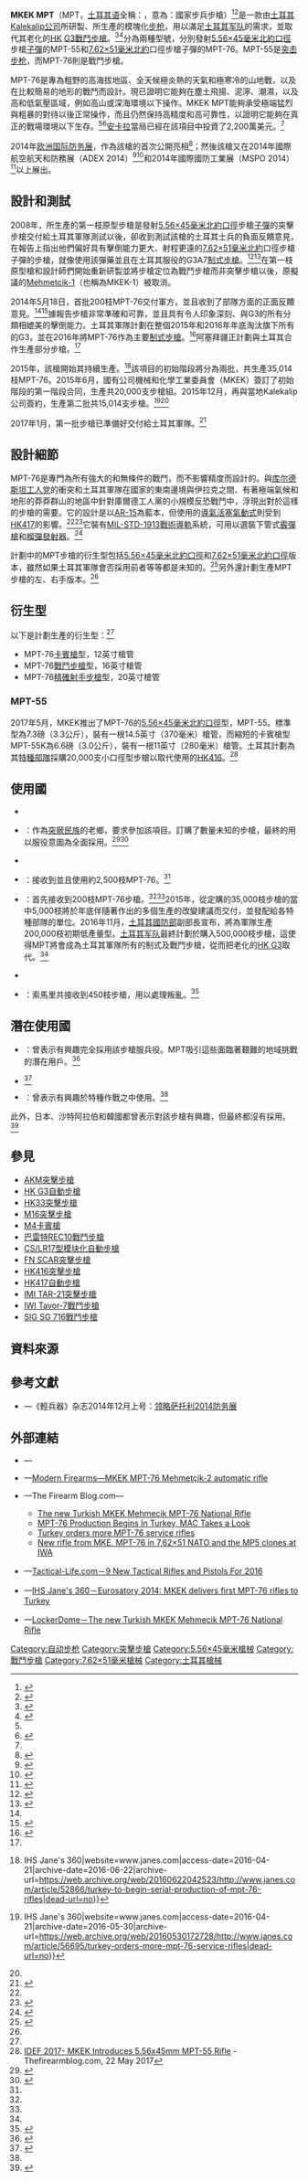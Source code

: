 {{noteTA
|G1=軍事
|G2=長度單位
|G3=Firearms
|G4=Country
}}
{{Infobox Weapon
|name= MKEK MPT-76
|image= File:MPT-76 Assault Rifle.jpg
|image_size= 300px
|caption= 2016年[[亞洲防務與安全展|亞洲防務與安全展]]（Asian Defence and Security）上展出、裝上{{Link-en|握把筴艙|Grip Pod}}系統（{{Lang|en|Grip Pod System}}，為[[輔助握把|垂直前握把]]底部兼作[[兩腳架|兩腳架]]）的MKEK MPT-76
|origin= {{flagcountry|Turkey}}
|type= <div class="NavFrame collapsed" style="color: black; background-color: #FFFFFF; margin: 0 auto; padding: 0 10px; text-align: left;"><div class="NavHead" style="background-color: #FFFFFF; margin: 0 auto; padding: 0 10px; font-weight:normal;"></div><div class="NavContent" style="background-color: #FFFFFF; margin: 0 auto; padding: 0 10px;">
* MPT-55：[[突击步枪|突击步枪]]
* MPT-76：[[戰鬥步槍|戰鬥步槍]]
</div>
</div>
<!-- Type selection -->
|is_ranged= yes
|is_bladed= 
|is_explosive= 
|is_artillery= 
|is_vehicle= 
|is_missile= 
|is_UK= 
<!-- Service history -->
|service= 2014年—<ref name=trthaber>{{cite web|title=Milli Piyade Tüfeği’nin ilk sevkiyatı yapıldı|url=http://www.trthaber.com/haber/gundem/milli-piyade-tufeginin-ilk-sevkiyati-yapildi-126913.html|work=TRT Haber|accessdate=17 May 2014|archive-date=2014-05-16|archive-url=https://web.archive.org/web/20140516152053/http://www.trthaber.com/haber/gundem/milli-piyade-tufeginin-ilk-sevkiyati-yapildi-126913.html|dead-url=no}}</ref>
|used_by= 參見[[#使用國|使用國]]
|wars= [[土耳其-庫爾德衝突|土耳其-庫爾德衝突]]<br/>[[索馬里內戰|索馬里內戰]]<br/>[[敘利亞內戰|2011年敘利亞內戰]]<br/>[[第二次利比亞內戰|第二次利比亞內戰]]
<!-- Production history -->
|designer= [[Kalekalip公司|Kalekalip公司]]
|design_date= 2009—2014年
|manufacturer= {{Link-en|機械與化學工業有限公司|Mechanical and Chemical Industry Corporation}}
|unit_cost= 
|production_date= 2014年—<ref name=trthaber/>
|number= 
|variants= 參見[[#衍生型|衍生型]]
<!-- General specifications -->
|spec_label= 
|weight= <div class="NavFrame collapsed" style="color: black; background-color: #FFFFFF; margin: 0 auto; padding: 0 10px; text-align: left;"><div class="NavHead" style="background-color: #FFFFFF; margin: 0 auto; padding: 0 10px; font-weight:normal;">空槍：</div><div class="NavContent" style="background-color: #FFFFFF; margin: 0 auto; padding: 0 10px;">
* MPT-55：3.2[[千克|千克]]（7.05[[磅|磅]]）<ref name=imageshack>{{cite web|url=http://img685.imageshack.us/img685/9903/frqqg.jpg|title=MPT series rifles|work=Imageshack|accessdate=30 May 2014|archive-date=2014-04-07|archive-url=https://web.archive.org/web/20140407091556/http://img685.imageshack.us/img685/9903/frqqg.jpg|dead-url=no}}</ref>
* MPT-76：4.1千克（9.04磅）<ref name=militaryphotos>{{cite web|title=Milli Piyade Tüfeği|url=http://www.militaryphotos.net/forums/attachment.php?attachmentid=163998&d=1320517966|publisher=Militaryphotos|accessdate=17 May 2014|deadurl=yes|archiveurl=https://web.archive.org/web/20140407081519/http://www.militaryphotos.net/forums/attachment.php?attachmentid=163998&d=1320517966|archivedate=2014年4月7日}}</ref>
</div>
</div>
|length= MPT-76：920[[毫米|毫米]]（36.22[[英寸|英寸]]）<ref name=hurriyet>{{cite web|title=Milli Piyade tüfeği üretimine başlandı|url=http://www.hurriyet.com.tr/ekonomi/18168251.asp|work=Hürriyet|accessdate=17 May 2014|archive-date=2015-02-07|archive-url=https://web.archive.org/web/20150207010954/http://www.hurriyet.com.tr/ekonomi/18168251.asp|dead-url=no}}</ref>
|part_length= MPT-76：410毫米（16.14英吋）<ref name=militaryphotos/>
|width= 
|height= 
|diameter= 
|crew= 
<!-- Ranged weapon specifications -->
|cartridge= -{}-
* MPT-55：[[5.56×45mm_NATO|5.56×45毫米北約口徑]]<ref name=imageshack/>
* MPT-76：[[7.62×51mm_NATO|7.62×51毫米北約口徑]]<ref name=hurriyet/><ref name=militaryphotos/>
|caliber= <div class="NavFrame collapsed" style="color: black; background-color: #FFFFFF; margin: 0 auto; padding: 0 10px; text-align: left;"><div class="NavHead" style="background-color: #FFFFFF; margin: 0 auto; padding: 0 10px; font-weight:normal;"></div><div class="NavContent" style="background-color: #FFFFFF; margin: 0 auto; padding: 0 10px;">
* 5.56×45毫米北約口徑：5.56毫米（.223英吋）
* 7.62×51毫米北約口徑：7.62毫米（.308英吋）
</div>
</div>
|barrels= 1根，[[膛線|線膛]]，[[槍口|槍口]]裝有[[消焰器|消焰器]]
|action= <div class="NavFrame collapsed" style="color: black; background-color: #FFFFFF; margin: 0 auto; padding: 0 10px; text-align: left;"><div class="NavHead" style="background-color: #FFFFFF; margin: 0 auto; padding: 0 10px; font-weight:normal;"><ref name=militaryphotos/></div><div class="NavContent" style="background-color: #FFFFFF; margin: 0 auto; padding: 0 10px;">
* [[氣動式_(槍械)|導氣活塞氣動式]]
* [[轉拴式槍栓|轉拴式槍栓]]
</div>
</div>
|mode= {{Link-en|半自動槍械|Semi-automatic firearm|半自動}}、[[自動火器|全自動]]，可[[擊發調變槍械|擊發調變]]
|rate= MPT-76：700發／分鐘<ref name=hurriyet/>
|velocity= MPT-76：800[[米每秒|米／秒]]（2,624.67[[英尺每秒|英尺／秒]]）<ref name=hurriyet/>
|range= MPT-76：600[[米_(单位)|公尺]]（656.17[[码|码]]，6135[[英尺|英尺]]）<ref name=hurriyet/><ref name=militaryphotos/>
|max_range= 
|feed= MPT-76：20發可拆卸式半[[透明|透明]][[彈匣|彈匣]]<ref name=hurriyet/>
|sights= <div class="NavFrame collapsed" style="color: black; background-color: #FFFFFF; margin: 0 auto; padding: 0 10px; text-align: left;"><div class="NavHead" style="background-color: #FFFFFF; margin: 0 auto; padding: 0 10px; font-weight:normal;"></div><div class="NavContent" style="background-color: #FFFFFF; margin: 0 auto; padding: 0 10px;">
* [[機械瞄具|機械瞄具]]：覘孔式[[照門|照門]]及柱狀[[照準器|準星]]（照門可上翻式調節）
* [[機匣|機匣]]頂部的[[皮卡汀尼導軌|MIL-STD-1913戰術導軌]]上安裝日間／夜間[[瞄準镜|光學瞄準鏡]]、[[紅點鏡|紅點鏡／反射式瞄準鏡]]、[[全像武器照準器|全息瞄準鏡]]、[[夜視鏡|夜視鏡]]和／或[[熱成像儀|熱成像儀]]（可拆卸）
</div>
</div>
<!-- 火炮規格 -->
|breech= 
|recoil= 
|carriage= 
|elevation= 
|traverse= 
<!-- 刃器規格 --> 
|blade_type= 
|hilt_type= 
|sheath_type= 
|head_type= 
|haft_type= 
<!-- 爆炸物內填炸藥規格 --> 
|filling= 
|filling_weight= 
|detonation= 
|yield= 
<!-- 車輛/飛彈規格 -->
|armour= 
|primary_armament= 
|secondary_arament= 
|engine= 
|engine_power= 
|transmission= 
|payload_capacity= 
|fuel_capacity= 
|pw_ratio= 
|suspension= 
|clearance= 
|vehicle_range= 
|speed= 
|guidance= 
|steering= 
<!-- Missiles only -->
|wingspan= 
|propellant= 
|ceiling= 
|altitude= 
|depth= 
|boost= 
|accuracy= 
|launch_platform= 
|transport= 
}}

'''MKEK MPT'''（MPT，[[土耳其语|土耳其语]]全稱：{{Lang|tr|'''M'''illi '''P'''iyade '''T'''üfeği}}，意為：國家步兵步槍）<ref>{{cite web |archiveurl=https://web.archive.org/web/20150225114642/http://www.navdex.ae/page.cfm/action%3Dlibrary/libID%3D13/libEntryID%3D737 |url=http://www.navdex.ae/page.cfm/action=library/libID=13/libEntryID=737 |title=7.62 mm MPT-76 National Infantry Rifle |accessdate=2015-02-25 |archivedate=2015-02-25 |publisher=NAVDEX |deadurl=yes }}</ref><ref name="WG">{{Cite web |url=http://world.guns.ru/assault/turk/mpt-76-e.html |title=存档副本 |accessdate=2014-09-20 |archive-date=2014-07-20 |archive-url=https://web.archive.org/web/20140720052528/http://world.guns.ru/assault/turk/mpt-76-e.html |dead-url=no }}</ref>是一款由[[土耳其|土耳其]][[Kalekalip公司|Kalekalip公司]]所研製、{{Link-en|機械與化學工業有限公司|Mechanical and Chemical Industry Corporation}}所生產的模塊化[[步枪|步枪]]，用以滿足[[土耳其军队|土耳其军队]]的需求，並取代其老化的[[黑克勒&科赫|HK]] [[HK_G3自動步槍|G3]][[戰鬥步槍|戰鬥步槍]]。<ref name="AM">{{Cite web |url=http://www.al-monitor.com/pulse/originals/2015/01/turkey-defense-spending-arms-procurement.html |title=存档副本 |access-date=2015-08-03 |archive-url=https://web.archive.org/web/20150719080521/http://www.al-monitor.com/pulse/originals/2015/01/turkey-defense-spending-arms-procurement.html |archive-date=2015-07-19 |dead-url=yes }}</ref><ref>{{Cite web |url=http://www.thefirearmblog.com/blog/2008/11/07/the-turkish-hk416-mehmetcik-1/ |title=存档副本 |accessdate=2015-08-03 |archive-date=2013-10-23 |archive-url=https://web.archive.org/web/20131023053140/http://www.thefirearmblog.com/blog/2008/11/07/the-turkish-hk416-mehmetcik-1/ |dead-url=no }}</ref>分為兩種型號，分別發射[[5.56×45mm_NATO|5.56×45毫米]][[北大西洋公约组织|北約]][[口徑|口徑]]步槍[[子彈|子彈]]的MPT-55和[[7.62×51mm_NATO|7.62×51毫米]][[北大西洋公约组织|北約]]口徑步槍子彈的MPT-76。MPT-55是[[突击步枪|突击步枪]]，而MPT-76則是戰鬥步槍。

MPT-76是專為粗野的高海拔地區、全天候極炎熱的天氣和極寒冷的山地戰，以及在比較簡易的地形的戰鬥而設計。現已證明它能夠在塵土飛揚、泥濘、潮濕，以及高和低氣壓區域，例如高山或深海環境以下操作。MKEK MPT能夠承受極端猛烈與粗暴的對待以後正常操作，而且仍然保持高精度和高可靠性，以證明它能夠在真正的戰場環境以下生存。<ref name=hurriyet/><ref name=trtturk>{{cite web|title=Milli Piyade Tüfeği'nin ilk prototipleri hazır|url=http://www.trtturk.com/haber/milli-piyade-tufeginin-ilk-prototipleri-hazir.html|work=TRT Türk|accessdate=17 May 2014|deadurl=yes|archiveurl=https://web.archive.org/web/20140518033515/http://www.trtturk.com/haber/milli-piyade-tufeginin-ilk-prototipleri-hazir.html|archivedate=2014年5月18日}}</ref>[[安卡拉|安卡拉]]當局已經在該項目中投資了2,200萬美元。<ref name="AM"/>

2014年[[欧洲国际防务展|欧洲国际防务展]]，作為該槍的首次公開亮相<ref name="Janes">{{cite web|title=Eurosatory 2014: MKEK delivers first MPT-76 rifles to Turkey|archiveurl=https://web.archive.org/web/20150211152450/http://www.janes.com/article/39542/eurosatory-2014-mkek-delivers-first-mpt-76-rifles-to-turkey|archivedate=2015-02-11|accessdate=2015-02-25|date=2014-06-18|publisher=Jane's 360|url=http://www.janes.com/article/39542/eurosatory-2014-mkek-delivers-first-mpt-76-rifles-to-turkey|author=Nicholas de Larrinaga|dead-url=no}}</ref>；然後該槍又在2014年國際航空航天和防務展（ADEX 2014）<ref name="AZ">{{Cite web |url=http://www.news.az/articles/society/91266 |title=存档副本 |access-date=2015-08-27 |archive-url=https://web.archive.org/web/20150225151918/http://www.news.az/articles/society/91266 |archive-date=2015-02-25 |dead-url=yes }}</ref><ref>{{Cite web |url=http://www.azeridefence.com/news.php?id=8655 |title=存档副本 |accessdate=2015-08-27 |archive-date=2015-02-25 |archive-url=https://web.archive.org/web/20150225150541/http://www.azeridefence.com/news.php?id=8655 |dead-url=no }}</ref>和2014年國際國防工業展（MSPO 2014）<ref>{{Cite web |url=http://www.armyrecognition.com/mspo_2014_official_show_daily_news_coverage_report/turkish_company_mkek_displays_its_new_national_infantry_rifle_mpt-76.html |title=存档副本 |accessdate=2015-08-27 |archive-date=2014-10-06 |archive-url=https://web.archive.org/web/20141006133534/http://www.armyrecognition.com/mspo_2014_official_show_daily_news_coverage_report/turkish_company_mkek_displays_its_new_national_infantry_rifle_mpt-76.html |dead-url=no }}</ref>以上展出。

== 設計和測試 ==
2008年，{{Link-en|機械與化學工業有限公司|Mechanical and Chemical Industry Corporation}}所生產的第一枝原型步槍是發射[[5.56×45mm_NATO|5.56×45毫米]][[北大西洋公约组织|北約]][[口徑|口徑]]步槍[[子彈|子彈]]的突擊步槍交付給土耳其軍隊測試以後，卻收到測試該槍的土耳其士兵的負面反饋意見，在報告上指出他們偏好具有擊倒能力更大、射程更遠的[[7.62×51mm_NATO|7.62×51毫米]][[北大西洋公约组织|北約]]口徑步槍子彈的步槍，就像使用該彈藥並且在土耳其服役的G3A7[[各國軍隊制式步槍列表|制式步槍]]。<ref>{{cite web |url=http://www.thegunzone.com/556dw-18.html |title=存档副本 |accessdate=2009-09-11 |deadurl=yes |archiveurl=https://web.archive.org/web/20100104174625/http://thegunzone.com/556dw-18.html |archivedate=2010-01-04 }}</ref><ref>{{Cite web |url=http://www.worldpoliticsreview.com/articles/10385/turkeys-procurement-diplomacy-bears-fruit |title=存档副本 |accessdate=2015-11-24 |archive-date=2015-02-25 |archive-url=https://web.archive.org/web/20150225150138/http://www.worldpoliticsreview.com/articles/10385/turkeys-procurement-diplomacy-bears-fruit |dead-url=no }}</ref>在第一枝原型槍和設計師們開始重新研製並將步槍定位為戰鬥步槍而非突擊步槍以後，原擬議的[[HK416突擊步槍|Mehmetcik-1]]（也稱為MKEK-1）被取消。

2014年5月18日，首批200枝MPT-76交付軍方，並且收到了部隊方面的正面反饋意見。<ref name="Janes"/><ref name="T">{{Cite web |url=http://www.teknolojioku.com/haber/tsk-ilk-parti-mpt-76-milli-piyade-tufegine-kavustu-18795.html |title=TSK, ilk parti MPT-76 milli piyade tüfeğine kavuştu |accessdate=2015-11-24 |archive-date=2015-02-06 |archive-url=https://web.archive.org/web/20150206041058/http://www.teknolojioku.com/haber/tsk-ilk-parti-mpt-76-milli-piyade-tufegine-kavustu-18795.html |dead-url=no }}</ref>據報告步槍非常準確和可靠，並且具有令人印象深刻、與G3的所有分類相媲美的擊倒能力。土耳其軍隊計劃在整個2015年和2016年年底淘汰旗下所有的G3，並在2016年將MPT-76作為主要[[各國軍隊制式步槍列表|制式步槍]]。<ref name=thefirearmblog>{{cite web|title=The new Turkish MKEK Mehmecik MPT-76 National Rifle|url=http://www.thefirearmblog.com/blog/2014/05/12/turkish-mkek-mehmecik-mpt-76-national-rifle/|work=The Firearm Blog|accessdate=17 May 2014|archive-date=2018-07-12|archive-url=https://web.archive.org/web/20180712055901/https://www.thefirearmblog.com/blog/2014/05/12/turkish-mkek-mehmecik-mpt-76-national-rifle/|dead-url=no}}</ref>阿塞拜疆正計劃與土耳其合作生產部分步槍。<ref name="AZ"/>

2015年，該槍開始其持續生產。<ref>{{Cite web|url=http://www.janes.com/article/52866/turkey-to-begin-serial-production-of-mpt-76-rifles|title=Turkey to begin serial production of MPT-76 rifles {{!}} IHS Jane's 360|website=www.janes.com|access-date=2016-04-21|archive-date=2016-06-22|archive-url=https://web.archive.org/web/20160622042523/http://www.janes.com/article/52866/turkey-to-begin-serial-production-of-mpt-76-rifles|dead-url=no}}</ref>該項目的初始階段將分為兩批，共生產35,014枝MPT-76。2015年6月，國有公司機械和化學工業委員會（MKEK）簽訂了初始階段的第一階段合同，生產共20,000支步槍組。2015年12月，再與當地Kalekalip公司簽約，生產第二批共15,014支步槍。<ref name=":0">{{Cite web|url=http://www.janes.com/article/56695/turkey-orders-more-mpt-76-service-rifles|title=Turkey orders more MPT-76 service rifles {{!}} IHS Jane's 360|website=www.janes.com|access-date=2016-04-21|archive-date=2016-05-30|archive-url=https://web.archive.org/web/20160530172728/http://www.janes.com/article/56695/turkey-orders-more-mpt-76-service-rifles|dead-url=no}}</ref><ref name=":0" />

2017年1月，第一批步槍已準備好交付給土耳其軍隊。<ref name="thefirearmblog2">{{cite web|title=First MPT-76 rifles delivered to the Turkish Military|url=http://www.thefirearmblog.com/blog/2017/01/18/turkish-military-receive-locally-made-mpt-76-rifles/|work=The Firearm Blog|accessdate=28 February 2017|archive-date=2017-03-01|archive-url=https://web.archive.org/web/20170301011856/http://www.thefirearmblog.com/blog/2017/01/18/turkish-military-receive-locally-made-mpt-76-rifles/|dead-url=no}}</ref>

== 設計細節 ==
MPT-76是專門為所有強大的和無條件的戰鬥，而不影響精度而設計的。與[[库尔德斯坦工人党|库尔德斯坦工人党]]的衝突和土耳其軍隊在國家的東南邊境與伊拉克之間、有著極端氣候和地形的莽莽群山的地區中針對庫爾德工人黨的小規模反恐戰鬥中，浮現出對於這樣的步槍的需要。它的設計是以[[AR-15半自動步槍|AR-15]]為藍本，但使用的[[氣動式_(槍械)|導氣活塞氣動式]]則受到[[HK417自動步槍|HK417]]的影響。<ref name="Janes"/><ref>{{Cite web |url=http://21stcenturyasianarmsrace.com/2013/09/20/the-assault-rifles-of-the-near-future/ |title=存档副本 |accessdate=2015-11-24 |archive-date=2015-02-25 |archive-url=https://web.archive.org/web/20150225150008/http://21stcenturyasianarmsrace.com/2013/09/20/the-assault-rifles-of-the-near-future/ |dead-url=no }}</ref>它裝有[[皮卡汀尼導軌|MIL-STD-1913戰術導軌]]系統，可用以選裝下管式[[霰彈槍|霰彈槍]]和[[榴彈發射器|榴彈發射器]]。<ref>{{Cite web |url=http://www.armyrecognition.com/eurosatory_2014_show_daily_news_coverage_report/mke_displays_its_new_mpt-76_rifle.html |title=存档副本 |accessdate=2015-11-24 |archive-date=2015-09-23 |archive-url=https://web.archive.org/web/20150923190949/http://www.armyrecognition.com/eurosatory_2014_show_daily_news_coverage_report/mke_displays_its_new_mpt-76_rifle.html |dead-url=no }}</ref>

計劃中的MPT步槍的衍生型包括[[5.56×45mm_NATO|5.56×45毫米北約口徑]]和[[7.62×51mm_NATO|7.62×51毫米北約口徑]]版本，雖然如果土耳其軍隊會否採用前者等等都是未知的。<ref name="MF">{{Cite web |url=http://www.militaryfactory.com/smallarms/detail.asp?smallarms_id=943 |title=存档副本 |accessdate=2015-11-24 |archive-date=2015-02-19 |archive-url=https://web.archive.org/web/20150219142932/http://www.militaryfactory.com/smallarms/detail.asp?smallarms_id=943 |dead-url=no }}</ref>另外還計劃生產MPT步槍的左、右手版本。<ref name="MF"/>

== 衍生型 ==
以下是計劃生產的衍生型：<ref name="MF"/>
* MPT-76[[卡賓槍|卡賓槍]]型，12英寸槍管
* MPT-76[[戰鬥步槍|戰鬥步槍]]型，16英寸槍管
* MPT-76[[精確射手步槍|精確射手步槍]]型，20英寸槍管

=== MPT-55 ===
2017年5月，MKEK推出了MPT-76的[[5.56×45mm_NATO|5.56×45毫米]][[北大西洋公约组织|北約]][[口徑|口徑]]型，MPT-55。標準型為7.3磅（3.3公斤），裝有一根14.5英寸（370毫米）槍管，而縮短的卡賓槍型MPT-55K為6.6磅（3.0公斤），裝有一根11英寸（280毫米）槍管。土耳其計劃為其[[特種部隊|特種部隊]]採購20,000支小口徑型步槍以取代使用的[[HK416突擊步槍|HK416]]。<ref>[http://www.thefirearmblog.com/blog/2017/05/22/idef-2017-mkek-introduces-5-56x45mm-mpt-55-rifle/ IDEF 2017- MKEK Introduces 5.56x45mm MPT-55 Rifle] {{Wayback|url=http://www.thefirearmblog.com/blog/2017/05/22/idef-2017-mkek-introduces-5-56x45mm-mpt-55-rifle/ |date=20170524174107 }} - Thefirearmblog.com, 22 May 2017</ref>

== 使用國 ==
* {{flagcountry|Albania}}
* {{flagcountry|Azerbaijan}}：作為[[突厥人|突厥民族]]的老鄉，要求參加該項目。訂購了數量未知的步槍，最終的用以服役意圖為全面採用。<ref>{{Cite web |url=http://news.az/articles/region/94852 |title=存档副本 |access-date=2017-12-25 |archive-url=https://web.archive.org/web/20150702161848/http://www.news.az/articles/region/94852 |archive-date=2015-07-02 |dead-url=yes }}</ref><ref name="haberler.com">{{Cite web |url=http://www.haberler.com/milli-piyade-tufegi-mpt-76-yi-abd-de-istiyor-sili-8277812-haberi/ |title=存档副本 |accessdate=2016-06-09 |archive-date=2016-06-15 |archive-url=https://web.archive.org/web/20160615005630/http://www.haberler.com/milli-piyade-tufegi-mpt-76-yi-abd-de-istiyor-sili-8277812-haberi |dead-url=no }}</ref>
* {{flagcountry|Libya}}
* {{flagcountry|Northern Cyprus}}：接收到並且使用約2,500枝MPT-76。<ref name="Haber7"/>
* {{flagcountry|Turkey}}：首先接收到200枝MPT-76步槍。<ref name="WG"/><ref name="T"/>2015年，從定購的35,000枝步槍的當中5,000枝將於年底伴隨著作出的多個生產的改變建議而交付，並發配給各特種部隊的單位。2016年11月，[[土耳其國防部|土耳其國防部]]副部長宣布，將為軍隊生產200,000枝初期低產量型。[[土耳其军队|土耳其军队]]最終計劃於購入500,000枝步槍，這使得MPT將會成為土耳其軍隊所有的制式及戰鬥步槍，從而把老化的[[HK_G3自動步槍|HK G3]]取代。<ref name="Janes"/>
* {{flagcountry|Senegal}}
* {{flagcountry|Somalia}}：索馬里共接收到450枝步槍，用以處理叛亂。<ref name="Haber7">{{Cite web |url=http://ekonomi.haber7.com/ekonomi/haber/2460971-sinirlari-asti-dunya-pesine-dustu |title=存档副本 |accessdate=2017-12-25 |archive-date=2017-10-31 |archive-url=https://web.archive.org/web/20171031122419/http://ekonomi.haber7.com/ekonomi/haber/2460971-sinirlari-asti-dunya-pesine-dustu |dead-url=no }}</ref>

== 潛在使用國 ==
* {{flagcountry|Chile}}：曾表示有興趣完全採用該步槍服兵役。MPT吸引這些面臨著艱難的地域挑戰的潛在用戶。<ref name="#1">{{Cite web |url=http://www.haberler.com/milli-piyade-tufegi-mpt-76-yi-abd-de-istiyor-sili-8277812-haberi/ |title=存档副本 |accessdate=2016-06-09 |archive-date=2016-06-15 |archive-url=https://web.archive.org/web/20160615005630/http://www.haberler.com/milli-piyade-tufegi-mpt-76-yi-abd-de-istiyor-sili-8277812-haberi |dead-url=no }}</ref>
* {{flagcountry|Pakistan}}<ref>{{Cite web |url=https://www.donanimhaber.com/savunma-sanayi/haberleri/Turkiyeden-Pakistana-milyar-dolarlik-rekor-satis-geliyor.htm |title=存档副本 |accessdate=2017-12-24 |archive-date=2017-10-29 |archive-url=https://web.archive.org/web/20171029172856/https://www.donanimhaber.com/savunma-sanayi/haberleri/Turkiyeden-Pakistana-milyar-dolarlik-rekor-satis-geliyor.htm |dead-url=no }}</ref>
* {{flagcountry|United States}}：曾表示有興趣於特種作戰之中使用。<ref name="#1"/>

此外，日本、沙特阿拉伯和韓國都曾表示對該步槍有興趣，但最終都沒有採用。<ref name=onedio.com>{{cite web|title=TSK, İlk Parti MPT-76 Milli Piyade Tüfeğine Kavuştu|url=http://onedio.com/haber/tsk-ilk-parti-mpt-76-milli-piyade-tufegine-kavustu-321555|website=http://onedio.com|accessdate=21 July 2014|archive-date=2020-11-29|archive-url=https://web.archive.org/web/20201129130551/https://onedio.com/haber/tsk-ilk-parti-mpt-76-milli-piyade-tufegine-kavustu-321555|dead-url=no}}</ref>

== 參見 ==
* [[AKM突擊步槍|AKM突擊步槍]]
* [[HK_G3自動步槍|HK G3自動步槍]]
* [[HK33突擊步槍|HK33突擊步槍]]
* [[M16突擊步槍|M16突擊步槍]]
* [[M4卡賓槍|M4卡賓槍]]
* [[巴雷特REC10戰鬥步槍|巴雷特REC10戰鬥步槍]]
* [[CS/LR17型模块化自動步槍|CS/LR17型模块化自動步槍]]
* [[FN_SCAR突擊步槍|FN SCAR突擊步槍]]
* [[HK416突擊步槍|HK416突擊步槍]]
* [[HK417自動步槍|HK417自動步槍]]
* [[IMI_TAR-21突擊步槍|IMI TAR-21突擊步槍]]
* [[IWI_Tavor-7戰鬥步槍|IWI Tavor-7戰鬥步槍]]
* [[SIG_SG_716戰鬥步槍|SIG SG 716戰鬥步槍]]

== 資料來源 ==
<div class="references-small">
<references />
</div>

== 參考文獻 ==
* {{zh-hans icon}}—《輕兵器》杂志2014年12月上号：[https://web.archive.org/web/20160304120231/http://www.xzbu.com/8/view-6376195.htm 领略萨托利2014防务展]

== 外部連結 ==
{{commons|Category:MPT-76}}
* {{en icon}}—{{YouTube|6jQtQVKIy-Y|MİLLİ PİYADE TÜFEĞİ MPT 76 HAZIR（testing video）}}
* {{en icon}}—[http://world.guns.ru/assault/turk/mpt-76-e.html Modern Firearms—MKEK MPT-76 Mehmetçik-2 automatic rifle] {{Wayback|url=http://world.guns.ru/assault/turk/mpt-76-e.html |date=20140720052528 }}
* {{en icon}}—The Firearm Blog.com—
** [http://www.thefirearmblog.com/blog/2014/05/12/turkish-mkek-mehmecik-mpt-76-national-rifle/ The new Turkish MKEK Mehmecik MPT-76 National Rifle] {{Wayback|url=http://www.thefirearmblog.com/blog/2014/05/12/turkish-mkek-mehmecik-mpt-76-national-rifle/ |date=20180712055901 }}
** [http://www.thefirearmblog.com/blog/2015/07/24/mpt-76-production-begins-in-turkey-mac-takes-a-look/ MPT-76 Production Begins In Turkey, MAC Takes a Look] {{Wayback|url=http://www.thefirearmblog.com/blog/2015/07/24/mpt-76-production-begins-in-turkey-mac-takes-a-look/ |date=20200920100643 }}
** [http://www.thefirearmblog.com/blog/2016/01/04/turkey-orders-more-mpt-76-service-rifles/ Turkey orders more MPT-76 service rifles] {{Wayback|url=http://www.thefirearmblog.com/blog/2016/01/04/turkey-orders-more-mpt-76-service-rifles/ |date=20201031023544 }}
** [http://www.thefirearmblog.com/blog/2016/06/09/new-rifle-mke-mpt-76-762x51-nato-mp5-clones-iwa/ New rifle from MKE. MPT-76 in 7,62×51 NATO and the MP5 clones at IWA] {{Wayback|url=http://www.thefirearmblog.com/blog/2016/06/09/new-rifle-mke-mpt-76-762x51-nato-mp5-clones-iwa/ |date=20210108033533 }}
* {{en icon}}—[http://www.tactical-life.com/firearms/tactical-rifles-and-pistols-2016/#ss16-rflpstl-zenith Tactical-Life.com－9 New Tactical Rifles and Pistols For 2016] {{Wayback|url=http://www.tactical-life.com/firearms/tactical-rifles-and-pistols-2016/#ss16-rflpstl-zenith |date=20201205091737 }}
* {{en icon}}—[http://www.janes.com/article/39542/eurosatory-2014-mkek-delivers-first-mpt-76-rifles-to-turkey IHS Jane's 360－Eurosatory 2014: MKEK delivers first MPT-76 rifles to Turkey] {{Webarchive|url=https://archive.md/20140920105804/http://www.janes.com/article/39542/eurosatory-2014-mkek-delivers-first-mpt-76-rifles-to-turkey |date=2014-09-20 }}
* {{en icon}}—[http://lockerdome.com/6388482197176385/6611613063071252 LockerDome－The new Turkish MKEK Mehmecik MPT-76 National Rifle] {{Wayback|url=http://lockerdome.com/6388482197176385/6611613063071252 |date=20190619104544 }}

{{AR15etc}}

[[Category:自动步枪|Category:自动步枪]]
[[Category:突擊步槍|Category:突擊步槍]]
[[Category:5.56×45毫米槍械|Category:5.56×45毫米槍械]]
[[Category:戰鬥步槍|Category:戰鬥步槍]]
[[Category:7.62×51毫米槍械|Category:7.62×51毫米槍械]]
[[Category:土耳其槍械|Category:土耳其槍械]]